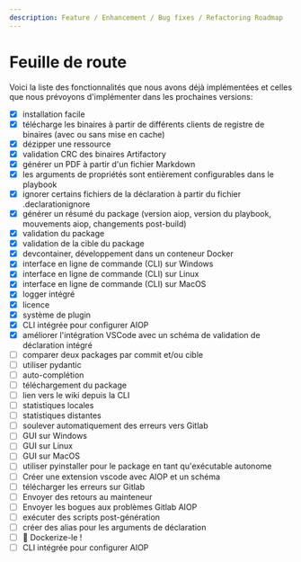 ```yaml
---
description: Feature / Enhancement / Bug fixes / Refactoring Roadmap
---
```


# Feuille de route

Voici la liste des fonctionnalités que nous avons déjà implémentées et celles que nous prévoyons d'implémenter dans les prochaines versions:

* [x] installation facile
* [x] télécharge les binaires à partir de différents clients de registre de binaires (avec ou sans mise en cache)
* [x] dézipper une ressource
* [x] validation CRC des binaires Artifactory
* [x] générer un PDF à partir d'un fichier Markdown
* [x] les arguments de propriétés sont entièrement configurables dans le playbook
* [x] ignorer certains fichiers de la déclaration à partir du fichier .declarationignore
* [x] générer un résumé du package (version aiop, version du playbook, mouvements aiop, changements post-build)
* [x] validation du package
* [x] validation de la cible du package
* [x] devcontainer, développement dans un conteneur Docker
* [x] interface en ligne de commande (CLI) sur Windows
* [x] interface en ligne de commande (CLI) sur Linux
* [x] interface en ligne de commande (CLI) sur MacOS
* [x] logger intégré
* [x] licence
* [x] système de plugin
* [x] CLI intégrée pour configurer AIOP
* [x] améliorer l'intégration VSCode avec un schéma de validation de déclaration intégré
* [ ] comparer deux packages par commit et/ou cible
* [ ] utiliser pydantic
* [ ] auto-complétion
* [ ] téléchargement du package
* [ ] lien vers le wiki depuis la CLI
* [ ] statistiques locales
* [ ] statistiques distantes
* [ ] soulever automatiquement des erreurs vers Gitlab
* [ ] GUI sur Windows
* [ ] GUI sur Linux
* [ ] GUI sur MacOS
* [ ] utiliser pyinstaller pour le package en tant qu'exécutable autonome
* [ ] Créer une extension vscode avec AIOP et un schéma
* [ ] télécharger les erreurs sur Gitlab
* [ ] Envoyer des retours au mainteneur
* [ ] Envoyer les bogues aux problèmes Gitlab AIOP
* [ ] exécuter des scripts post-génération
* [ ] créer des alias pour les arguments de déclaration
* [ ] 🐳 Dockerize-le !
* [ ] CLI intégrée pour configurer AIOP
